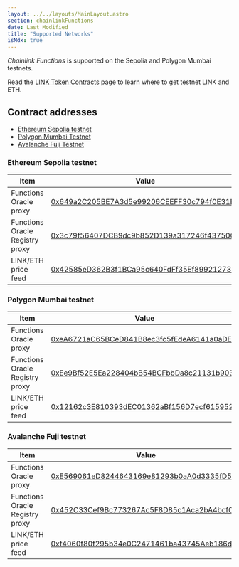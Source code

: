 ```yaml
---
layout: ../../layouts/MainLayout.astro
section: chainlinkFunctions
date: Last Modified
title: "Supported Networks"
isMdx: true
---
```



_Chainlink Functions_ is supported on the Sepolia and Polygon Mumbai testnets.

Read the [LINK Token Contracts](/resources/link-token-contracts) page to learn where to get testnet LINK and ETH.

## Contract addresses

<ResourcesCallout callout="bridgeRisks" />

- [Ethereum Sepolia testnet](#ethereum-sepolia-testnet)
- [Polygon Mumbai Testnet](#polygon-mumbai-testnet)
- [Avalanche Fuji Testnet](#avalanche-fuji-testnet)

### Ethereum Sepolia testnet

| Item                            | Value                                                                                                                         |
| ------------------------------- | ----------------------------------------------------------------------------------------------------------------------------- |
| Functions Oracle proxy          | [0x649a2C205BE7A3d5e99206CEEFF30c794f0E31EC](https://sepolia.etherscan.io/address/0x649a2C205BE7A3d5e99206CEEFF30c794f0E31EC) |
| Functions Oracle Registry proxy | [0x3c79f56407DCB9dc9b852D139a317246f43750Cc](https://sepolia.etherscan.io/address/0x3c79f56407DCB9dc9b852D139a317246f43750Cc) |
| LINK/ETH price feed             | [0x42585eD362B3f1BCa95c640FdFf35Ef899212734](https://sepolia.etherscan.io/address/0x42585eD362B3f1BCa95c640FdFf35Ef899212734) |

### Polygon Mumbai testnet

| Item                            | Value                                                                                                                           |
| ------------------------------- | ------------------------------------------------------------------------------------------------------------------------------- |
| Functions Oracle proxy          | [0xeA6721aC65BCeD841B8ec3fc5fEdeA6141a0aDE4](https://mumbai.polygonscan.com/address/0xeA6721aC65BCeD841B8ec3fc5fEdeA6141a0aDE4) |
| Functions Oracle Registry proxy | [0xEe9Bf52E5Ea228404bB54BCFbbDa8c21131b9039](https://mumbai.polygonscan.com/address/0xEe9Bf52E5Ea228404bB54BCFbbDa8c21131b9039) |
| LINK/ETH price feed             | [0x12162c3E810393dEC01362aBf156D7ecf6159528](https://mumbai.polygonscan.com/address/0x12162c3E810393dEC01362aBf156D7ecf6159528) |

### Avalanche Fuji testnet

| Item                            | Value                                                                                                                         |
| ------------------------------- | ----------------------------------------------------------------------------------------------------------------------------- |
| Functions Oracle proxy          | [0xE569061eD8244643169e81293b0aA0d3335fD563](https://testnet.snowtrace.io/address/0xE569061eD8244643169e81293b0aA0d3335fD563) |
| Functions Oracle Registry proxy | [0x452C33Cef9Bc773267Ac5F8D85c1Aca2bA4bcf0C](https://testnet.snowtrace.io/address/0x452C33Cef9Bc773267Ac5F8D85c1Aca2bA4bcf0C) |
| LINK/ETH price feed             | [0xf4060f80f295b34e0C2471461ba43745Aeb186d6](https://testnet.snowtrace.io/address/0xf4060f80f295b34e0C2471461ba43745Aeb186d6) |
